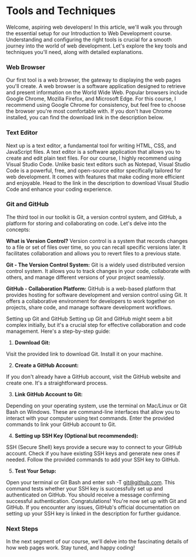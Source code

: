 
# Tools and Techniques


Welcome, aspiring web developers! In this article, we'll walk you through the essential setup for our Introduction to Web Development course. Understanding and configuring the right tools is crucial for a smooth journey into the world of web development. Let's explore the key tools and techniques you'll need, along with detailed explanations.

<Steps>

### Web Browser
Our first tool is a web browser, the gateway to displaying the web pages you'll create. A web browser is a software application designed to retrieve and present information on the World Wide Web. Popular browsers include Google Chrome, Mozilla Firefox, and Microsoft Edge. For this course, I recommend using Google Chrome for consistency, but feel free to choose the browser you're most comfortable with. If you don't have Chrome installed, you can find the download link in the description below.

### Text Editor
Next up is a text editor, a fundamental tool for writing HTML, CSS, and JavaScript files. A text editor is a software application that allows you to create and edit plain text files. For our course, I highly recommend using Visual Studio Code. Unlike basic text editors such as Notepad, Visual Studio Code is a powerful, free, and open-source editor specifically tailored for web development. It comes with features that make coding more efficient and enjoyable. Head to the link in the description to download Visual Studio Code and enhance your coding experience.

### Git and GitHub
The third tool in our toolkit is Git, a version control system, and GitHub, a platform for storing and collaborating on code. Let's delve into the concepts:

**What is Version Control?**
Version control is a system that records changes to a file or set of files over time, so you can recall specific versions later. It facilitates collaboration and allows you to revert files to a previous state.

**Git - The Version Control System:**
Git is a widely used distributed version control system. It allows you to track changes in your code, collaborate with others, and manage different versions of your project seamlessly.

**GitHub - Collaboration Platform:**
GitHub is a web-based platform that provides hosting for software development and version control using Git. It offers a collaborative environment for developers to work together on projects, share code, and manage software development workflows.

Setting up Git and GitHub
Setting up Git and GitHub might seem a bit complex initially, but it's a crucial step for effective collaboration and code management. Here's a step-by-step guide:

1. **Download Git:**

Visit the provided link to download Git. Install it on your machine.

2. **Create a GitHub Account:**

If you don't already have a GitHub account, visit the GitHub website and create one. It's a straightforward process.

3. **Link GitHub Account to Git:**

Depending on your operating system, use the terminal on Mac/Linux or Git Bash on Windows. These are command-line interfaces that allow you to interact with your computer using text commands. Enter the provided commands to link your GitHub account to Git.

4. **Setting up SSH Key (Optional but recommended):**

SSH (Secure Shell) keys provide a secure way to connect to your GitHub account. Check if you have existing SSH keys and generate new ones if needed. Follow the provided commands to add your SSH key to GitHub.

5. **Test Your Setup:**

Open your terminal or Git Bash and enter ssh -T git@github.com. This command tests whether your SSH key is successfully set up and authenticated on GitHub. You should receive a message confirming successful authentication.
Congratulations! You're now set up with Git and GitHub. If you encounter any issues, GitHub's official documentation on setting up your SSH key is linked in the description for further guidance.

### Next Steps
In the next segment of our course, we'll delve into the fascinating details of how web pages work. Stay tuned, and happy coding!
</Steps>
